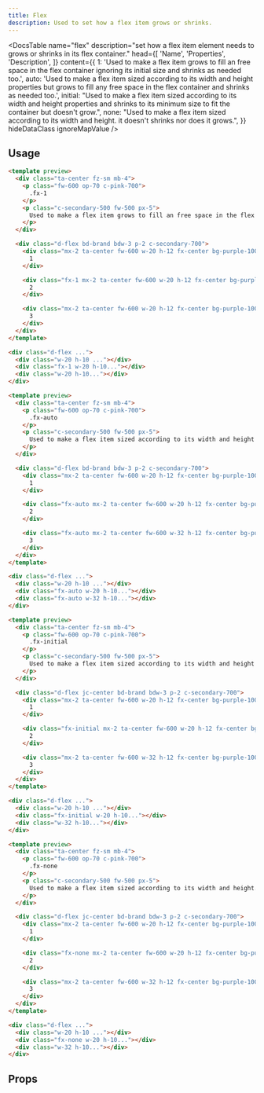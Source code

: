 ```yaml
---
title: Flex
description: Used to set how a flex item grows or shrinks.
---
```


<DocsTable
  name="flex"
  description="set how a flex item element needs to grows or shrinks in its flex container."
  head={[
    'Name',
    'Properties',
    'Description',
  ]}
  content={{
    1: 'Used to make a flex item grows to fill an free space in the flex container ignoring its initial size and shrinks as needed too.',
    auto: 'Used to make a flex item sized according to its width and height properties but grows to fill any free space in the flex container and shrinks as needed too.',
    initial: "Used to make a flex item sized according to its width and height properties and shrinks to its minimum size to fit the container but doesn't grow.",
    none: "Used to make a flex item sized according to its width and height. it doesn't shrinks nor does it grows.",
  }}
  hideDataClass
  ignoreMapValue
/>

## Usage

```html rose
<template preview>
  <div class="ta-center fz-sm mb-4">
    <p class="fw-600 op-70 c-pink-700">
      .fx-1
    </p>
    <p class="c-secondary-500 fw-500 px-5">
      Used to make a flex item grows to fill an free space in the flex container ignoring its initial size and shrinks as needed too.
    </p>
  </div>

  <div class="d-flex bd-brand bdw-3 p-2 c-secondary-700">
    <div class="mx-2 ta-center fw-600 w-20 h-12 fx-center bg-purple-100 bd-purple-200">
      1
    </div>

    <div class="fx-1 mx-2 ta-center fw-600 w-20 h-12 fx-center bg-purple-100 bd-purple-200 bdw-3">
      2
    </div>

    <div class="mx-2 ta-center fw-600 w-20 h-12 fx-center bg-purple-100 bd-purple-200">
      3
    </div>
  </div>
</template>

<div class="d-flex ...">
  <div class="w-20 h-10 ..."></div>
  <div class="fx-1 w-20 h-10..."></div>
  <div class="w-20 h-10..."></div>
</div>
```

```html rose
<template preview>
  <div class="ta-center fz-sm mb-4">
    <p class="fw-600 op-70 c-pink-700">
      .fx-auto
    </p>
    <p class="c-secondary-500 fw-500 px-5">
      Used to make a flex item sized according to its width and height properties but grows to fill any free space in the flex container and shrinks as needed too.
    </p>
  </div>

  <div class="d-flex bd-brand bdw-3 p-2 c-secondary-700">
    <div class="mx-2 ta-center fw-600 w-20 h-12 fx-center bg-purple-100 bd-purple-200">
      1
    </div>

    <div class="fx-auto mx-2 ta-center fw-600 w-20 h-12 fx-center bg-purple-100 bd-purple-200 bdw-3">
      2
    </div>

    <div class="fx-auto mx-2 ta-center fw-600 w-32 h-12 fx-center bg-purple-100 bd-purple-200">
      3
    </div>
  </div>
</template>

<div class="d-flex ...">
  <div class="w-20 h-10 ..."></div>
  <div class="fx-auto w-20 h-10..."></div>
  <div class="fx-auto w-32 h-10..."></div>
</div>
```

```html rose
<template preview>
  <div class="ta-center fz-sm mb-4">
    <p class="fw-600 op-70 c-pink-700">
      .fx-initial
    </p>
    <p class="c-secondary-500 fw-500 px-5">
      Used to make a flex item sized according to its width and height properties and shrinks to its minimum size to fit the container but doesn't grow.
    </p>
  </div>

  <div class="d-flex jc-center bd-brand bdw-3 p-2 c-secondary-700">
    <div class="mx-2 ta-center fw-600 w-20 h-12 fx-center bg-purple-100 bd-purple-200">
      1
    </div>

    <div class="fx-initial mx-2 ta-center fw-600 w-20 h-12 fx-center bg-purple-100 bd-purple-200 bdw-3">
      2
    </div>

    <div class="mx-2 ta-center fw-600 w-32 h-12 fx-center bg-purple-100 bd-purple-200">
      3
    </div>
  </div>
</template>

<div class="d-flex ...">
  <div class="w-20 h-10 ..."></div>
  <div class="fx-initial w-20 h-10..."></div>
  <div class="w-32 h-10..."></div>
</div>
```

```html rose
<template preview>
  <div class="ta-center fz-sm mb-4">
    <p class="fw-600 op-70 c-pink-700">
      .fx-none
    </p>
    <p class="c-secondary-500 fw-500 px-5">
      Used to make a flex item sized according to its width and height. it doesn't shrinks nor does it grows.
    </p>
  </div>

  <div class="d-flex jc-center bd-brand bdw-3 p-2 c-secondary-700">
    <div class="mx-2 ta-center fw-600 w-20 h-12 fx-center bg-purple-100 bd-purple-200">
      1
    </div>

    <div class="fx-none mx-2 ta-center fw-600 w-20 h-12 fx-center bg-purple-100 bd-purple-200 bdw-3">
      2
    </div>

    <div class="mx-2 ta-center fw-600 w-32 h-12 fx-center bg-purple-100 bd-purple-200">
      3
    </div>
  </div>
</template>

<div class="d-flex ...">
  <div class="w-20 h-10 ..."></div>
  <div class="fx-none w-20 h-10..."></div>
  <div class="w-32 h-10..."></div>
</div>
```

## Props

<DocsTable
  name="flex"
  type="props"
/>

